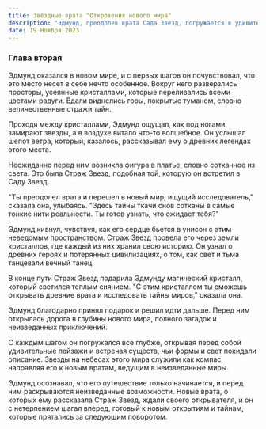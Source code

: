 ```yaml
---
title: Звёздные врата "Откровения нового мира"
description: "Эдмунд, преодолев врата Сада Звезд, погружается в удивительный и мистический мир, наполненный сверкающими кристаллами и древними тайнами. Под сиянием звезд и в компании Стража Звезд, он раскрывает истории древних цивилизаций и встречает загадочные существа, которые хранят в себе неисследованные тайны."
date: 19 Ноября 2023
---
```


### Глава вторая

Эдмунд оказался в новом мире, и с первых шагов он почувствовал, что это место несет в себе нечто особенное. Вокруг него разверзлись просторы, усеянные кристаллами, которые переливались всеми цветами радуги. Вдали виднелись горы, покрытые туманом, словно величественные стражи тайн.

Проходя между кристаллами, Эдмунд ощущал, как под ногами замирают звезды, а в воздухе витало что-то волшебное. Он услышал шепот ветра, который, казалось, рассказывал ему о древних легендах этого места.

Неожиданно перед ним возникла фигура в платье, словно сотканное из света. Это была Страж Звезд, подобная той, которую он встретил в Саду Звезд.

"Ты преодолел врата и перешел в новый мир, ищущий исследователь," сказала она, улыбаясь. "Здесь тайны ткачи снов сотканы в самые тонкие нити реальности. Ты готов узнать, что ожидает тебя?"

Эдмунд кивнул, чувствуя, как его сердце бьется в унисон с этим неведомым пространством. Страж Звезд провела его через земли кристаллов, где каждый из них хранил свою историю. Он узнал о древних героях и потерянных цивилизациях, о том, как свет и тьма танцевали вечный танец.

В конце пути Страж Звезд подарила Эдмунду магический кристалл, который светился теплым сиянием. "С этим кристаллом ты сможешь открывать древние врата и исследовать тайны миров," сказала она.

Эдмунд благодарно принял подарок и решил идти дальше. Перед ним открылась дорога в глубины нового мира, полного загадок и неизведанных приключений.

С каждым шагом он погружался все глубже, открывая перед собой удивительные пейзажи и встречая существ, чьи формы и свет покидали описание. Звезды на небесах этого мира служили как компас, направляя его к новым вратам, ведущим в неизведанные миры.

Эдмунд осознавал, что его путешествие только начинается, и перед ним раскрываются неизведанные возможности. Новые врата, о которых ему рассказала Страж Звезд, ждали своего открывателя, и он с нетерпением шагал вперед, готовый к новым открытиям и тайнам, которые прятались за следующим поворотом.
